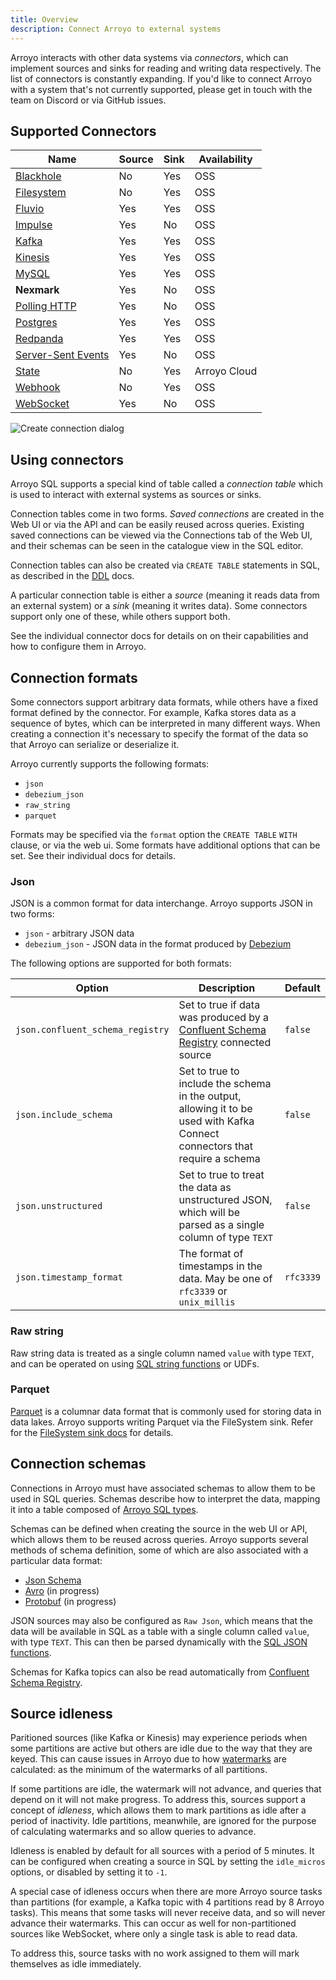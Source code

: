 ```yaml
---
title: Overview
description: Connect Arroyo to external systems
---
```


Arroyo interacts with other data systems via _connectors_, which can implement sources and sinks for reading and writing
data respectively. The list of connectors is constantly expanding. If you'd like to connect Arroyo with a system that's
not currently supported, please get in touch with the team on Discord or via GitHub issues.

## Supported Connectors

| Name | Source | Sink | Availability |
| ---- | ------ | ---- | ----|
| [Blackhole](/connectors/blackhole) | No | Yes | OSS |
| [Filesystem](/connectors/filesystem) | No | Yes | OSS |
| [Fluvio](/connectors/fluvio) | Yes | Yes | OSS |
| [Impulse](/connectors/impulse) | Yes | No | OSS |
| [Kafka](/connectors/kafka) | Yes | Yes | OSS |
| [Kinesis](/connectors/kinesis) | Yes | Yes | OSS |
| [MySQL](/connectors/mysql) | Yes | Yes | OSS |
| **Nexmark** | Yes | No | OSS |
| [Polling HTTP](/connectors/polling-http) | Yes | No | OSS |
| [Postgres](/connectors/postgres) | Yes | Yes | OSS |
| [Redpanda](/connectors/redpanda) | Yes | Yes | OSS |
| [Server-Sent Events](/connectors/server-sent-events) | Yes | No | OSS|
| [State](/connectors/state) | No | Yes | Arroyo Cloud |
| [Webhook](/connectors/webhook) | No | Yes | OSS |
| [WebSocket](/connectors/websocket) | Yes | No | OSS |

<img src="/images/create_connection.png" alt="Create connection dialog" />

## Using connectors

Arroyo SQL supports a special kind of table called a _connection table_ which is
used to interact with external systems as sources or sinks.

Connection tables come in two forms. _Saved connections_ are created in the Web UI
or via the API and can be easily reused across queries. Existing saved connections
can be viewed via the Connections tab of the Web UI, and their schemas can be seen
in the catalogue view in the SQL editor.

Connection tables can also be created via `CREATE TABLE` statements in SQL, as described
in the [DDL](/sql/ddl) docs.

A particular connection table is either a _source_ (meaning it reads data from
an external system) or a _sink_ (meaning it writes data). Some connectors support
only one of these, while others support both.

See the individual connector docs for details on on their capabilities and how
to configure them in Arroyo.

## Connection formats

Some connectors support arbitrary data formats, while others have a fixed format defined
by the connector. For example, Kafka stores data as a sequence of bytes, which can be
interpreted in many different ways. When creating a connection it's necessary to specify
the format of the data so that Arroyo can serialize or deserialize it.

Arroyo currently supports the following formats:

* `json`
* `debezium_json`
* `raw_string`
* `parquet`

Formats may be specified via the `format` option the `CREATE TABLE` `WITH` clause,
or via the web ui. Some formats have additional options that can be set. See their
individual docs for details.

### Json

JSON is a common format for data interchange. Arroyo supports JSON in two forms:

* `json` - arbitrary JSON data
* `debezium_json` - JSON data in the format produced by [Debezium](https://debezium.io/)

The following options are supported for both formats:

| Option | Description | Default |
| ------ | ----------- | ------- |
| `json.confluent_schema_registry` | Set to true if data was produced by a [Confluent Schema Registry](https://docs.confluent.io/platform/current/schema-registry/index.html) connected source | `false` |
| `json.include_schema` | Set to true to include the schema in the output, allowing it to be used with Kafka Connect connectors that require a schema | `false` |
| `json.unstructured` | Set to true to treat the data as unstructured JSON, which will be parsed as a single column of type `TEXT` | `false` |
| `json.timestamp_format` | The format of timestamps in the data. May be one of `rfc3339` or `unix_millis` | `rfc3339` |


### Raw string

Raw string data is treated as a single column named `value` with type `TEXT`,
and can be operated on using
[SQL string functions](/sql/scalar-functions#string-functions) or UDFs.

### Parquet

[Parquet](https://parquet.apache.org/) is a columnar data format that is commonly
used for storing data in data lakes. Arroyo supports writing Parquet via the FileSystem
sink. Refer for the [FileSystem sink docs](/connectors/filesystem) for details.

## Connection schemas

Connections in Arroyo must have associated schemas to allow them to be used in
SQL queries. Schemas describe how to interpret the data, mapping it into a table
composed of [Arroyo SQL types](/sql/data-types).

Schemas can be defined when creating the source in the web UI or API, which
allows them to be reused across queries. Arroyo supports several methods of
schema definition, some of which are also associated with a particular data
format:

* [Json Schema](https://json-schema.org/)
* [Avro](https://avro.apache.org/docs/current/spec.html) (in progress)
* [Protobuf](https://developers.google.com/protocol-buffers) (in progress)

JSON sources may also be configured as `Raw Json`, which means that the data
will be available in SQL as a table with a single column called `value`, with
type `TEXT`. This can then be parsed dynamically with the
[SQL JSON functions](/sql/scalar-functions#json-functions).

Schemas for Kafka topics can also be read automatically from
[Confluent Schema Registry](https://docs.confluent.io/platform/current/schema-registry/index.html).

## Source idleness

Paritioned sources (like Kafka or Kinesis) may experience periods when some
partitions are active but others are idle due to the way that they are keyed.
This can cause issues in Arroyo due to how [watermarks](/concepts/#watermarks) are
calculated: as the minimum of the watermarks of all partitions.

If some partitions are idle, the watermark will not advance, and queries that
depend on it will not make progress. To address this, sources support a concept
of _idleness_, which allows them to mark partitions as idle after a period of
inactivity. Idle partitions, meanwhile, are ignored for the purpose of calculating
watermarks and so allow queries to advance.

Idleness is enabled by default for all sources with a period of 5 minutes. It can be
configured when creating a source in SQL by setting the `idle_micros` options, or disabled
by setting it to `-1`.

A special case of idleness occurs when there are more Arroyo source tasks than partitions
(for example, a Kafka topic with 4 partitions read by 8 Arroyo tasks). This means that
some tasks will never receive data, and so will never advance their watermarks. This can
occur as well for non-partitioned sources like WebSocket, where only a single task is
able to read data.

To address this, source tasks with no work assigned to them will mark themselves as idle
immediately.
